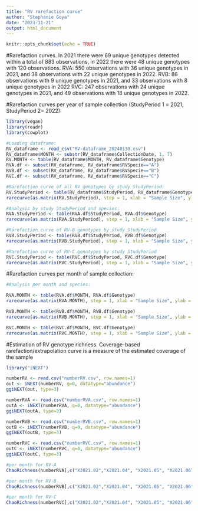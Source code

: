 ```yaml
---
title: "RV rarefaction curve"
author: "Stephanie Goya"
date: "2023-11-21"
output: html_document
---
```


```r
knitr::opts_chunk$set(echo = TRUE)
```

#Rarefaction curves.
In 2021 there were 69 unique genotypes detected within a total of 883 observations, in 2022 there were 48 unique genotypes with 120 observations.
RVA: 550 observations with 36 unique genotypes in 2021, and 38 observations with 22 unique genotypes in 2022.
RVB: 86 observations with 9 unique genotypes in 2021, and 33 observations with 8 unique genotypes in 2022
RVC: 247 observations with 24 unique genotypes in 2021, and 49 observations with 18 unique genotypes in 2022.

#Rarefaction curves per year of sample collection (StudyPeriod 1 = 2021, StudyPeriod 2= 2022):
```r
library(vegan)
library(readr)
library(cowplot)

#Loading dataframe:
RV_dataframe <- read_csv("RV-dataframe_20240130.csv")
RV_dataframe$MONTH <- substr(RV_dataframe$CollectionDate, 1, 7)
RV.MONTH <- table(RV_dataframe$MONTH, RV_dataframe$Genotype)
RVA.df <- subset(RV_dataframe, RV_dataframe$RVSpecie=="A")
RVB.df <- subset(RV_dataframe, RV_dataframe$RVSpecie=="B")
RVC.df <- subset(RV_dataframe, RV_dataframe$RVSpecie=="C")

#Rarefaction curve of all RV genotypes by study StudyPeriod:
RV.StudyPeriod <- table(RV_dataframe$StudyPeriod, RV_dataframe$Genotype)
rarecurve(as.matrix(RV.StudyPeriod), step = 1, xlab = "Sample Size", ylab = "All RV genotypes", label = TRUE)

#Analysis by study StudyPeriod and species:
RVA.StudyPeriod <- table(RVA.df$StudyPeriod, RVA.df$Genotype)
rarecurve(as.matrix(RVA.StudyPeriod), step = 1, xlab = "Sample Size", ylab = "RVA genotypes", label = TRUE)

#Rarefaction curve of RV-B genotypes by study StudyPeriod 
RVB.StudyPeriod <- table(RVB.df$StudyPeriod, RVB.df$Genotype)
rarecurve(as.matrix(RVB.StudyPeriod), step = 1, xlab = "Sample Size", ylab = "RVB genotypes", label = TRUE)

#Rarefaction curve of RV-C genotypes by study StudyPeriod 
RVC.StudyPeriod <- table(RVC.df$StudyPeriod, RVC.df$Genotype)
rarecurve(as.matrix(RVC.StudyPeriod), step = 1, xlab = "Sample Size", ylab = "RVC genotypes", label = TRUE)
```

#Rarefaction curves per month of sample collection:
```r
#Analysis per month and species:

RVA.MONTH <- table(RVA.df$MONTH, RVA.df$Genotype)
rarecurve(as.matrix(RVA.MONTH), step = 1, xlab = "Sample Size", ylab = "RV-A genotypes", label = TRUE)

RVB.MONTH <- table(RVB.df$MONTH, RVB.df$Genotype)
rarecurve(as.matrix(RVB.MONTH), step = 1, xlab = "Sample Size", ylab = "RV-B genotypes", label = TRUE)

RVC.MONTH <- table(RVC.df$MONTH, RVC.df$Genotype)
rarecurve(as.matrix(RVC.MONTH), step = 1, xlab = "Sample Size", ylab = "RV-C genotypes", label = TRUE)

```

#Estimation of RV genotype richness. 
Coverage-based rarefaction/extrapolation curve is a measure of the estimated coverage of the sample
```r
library("iNEXT")

numberRV <- read.csv("numberRV.csv", row.names=1)
out <- iNEXT(numberRV, q=0, datatype="abundance")
ggiNEXT(out, type=3)

numberRVA <- read.csv("numberRVA.csv", row.names=1)
outA <- iNEXT(numberRVA, q=0, datatype="abundance")
ggiNEXT(outA, type=3)

numberRVB <- read.csv("numberRVB.csv", row.names=1)
outB <- iNEXT(numberRVB, q=0, datatype="abundance")
ggiNEXT(outB, type=3)

numberRVC <- read.csv("numberRVC.csv", row.names=1)
outC <- iNEXT(numberRVC, q=0, datatype="abundance")
ggiNEXT(outC, type=3)

```

```r
#per month for RV-A
ChaoRichness(numberRVA[,c("X2021.02","X2021.04", "X2021.05", "X2021.06", "X2021.07", "X2022.11", "X2022.12")], conf=0.99)

#per month for RV-B
ChaoRichness(numberRVB[,c("X2021.02","X2021.04", "X2021.05", "X2021.06", "X2021.07", "X2022.11", "X2022.12")], conf=0.99)

#per month for RV-C
ChaoRichness(numberRVC[,c("X2021.02","X2021.04", "X2021.05", "X2021.06", "X2021.07", "X2022.11", "X2022.12")], conf=0.99)

```


